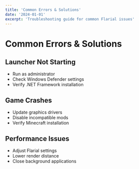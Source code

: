 ```yaml
---
title: 'Common Errors & Solutions'
date: '2024-01-01'
excerpt: 'Troubleshooting guide for common Flarial issues'
---
```


# Common Errors & Solutions

## Launcher Not Starting
- Run as administrator
- Check Windows Defender settings
- Verify .NET Framework installation

## Game Crashes
- Update graphics drivers
- Disable incompatible mods
- Verify Minecraft installation

## Performance Issues
- Adjust Flarial settings
- Lower render distance
- Close background applications